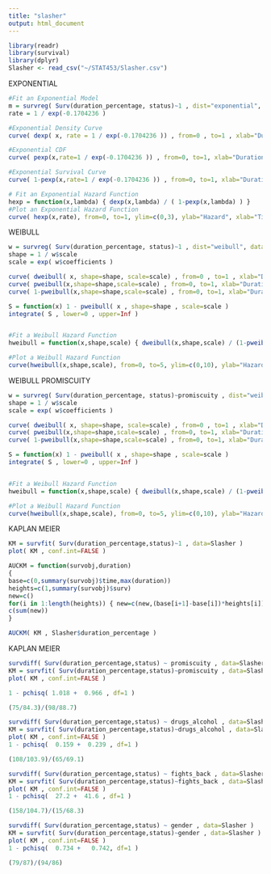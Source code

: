 ```yaml
---
title: "slasher"
output: html_document
---
```


```r
library(readr)
library(survival)
library(dplyr)
Slasher <- read_csv("~/STAT453/Slasher.csv")
```
EXPONENTIAL 

```r
#Fit an Exponential Model
m = survreg( Surv(duration_percentage, status)~1 , dist="exponential", data=Slasher)
rate = 1 / exp(-0.1704236 )

#Exponential Density Curve
curve( dexp( x, rate = 1 / exp(-0.1704236 )) , from=0 , to=1 , xlab="Duration", ylab="Density" )

#Exponential CDF
curve( pexp(x,rate=1 / exp(-0.1704236 )) , from=0, to=1, xlab="Duration" , ylab="Cumulative Proportion" )

#Exponential Survival Curve
curve( 1-pexp(x,rate=1 / exp(-0.1704236 )) , from=0, to=1, xlab="Duration", ylab="Survival Proportion" )

# Fit an Exponential Hazard Function
hexp = function(x,lambda) { dexp(x,lambda) / ( 1-pexp(x,lambda) ) }
#Plot an Exponential Hazard Function
curve( hexp(x,rate), from=0, to=1, ylim=c(0,3), ylab="Hazard", xlab="Time" )
```

WEIBULL


```r
w = survreg( Surv(duration_percentage, status)~1 , dist="weibull", data=Slasher)
shape = 1 / w$scale
scale = exp( w$coefficients )

curve( dweibull( x, shape=shape, scale=scale) , from=0 , to=1 , xlab="Duration", ylab="Density" )
curve( pweibull(x,shape=shape,scale=scale) , from=0, to=1, xlab="Duration" , ylab="Cumulative Proportion" )
curve( 1-pweibull(x,shape=shape,scale=scale) , from=0, to=1, xlab="Duration", ylab="Survival Proportion" )

S = function(x) 1 - pweibull( x , shape=shape , scale=scale )
integrate( S , lower=0 , upper=Inf )


#Fit a Weibull Hazard Function
hweibull = function(x,shape,scale) { dweibull(x,shape,scale) / (1-pweibull(x,shape,scale)) }

#Plot a Weibull Hazard Function
curve(hweibull(x,shape,scale), from=0, to=5, ylim=c(0,10), ylab="Hazard", xlab="Time")
```
WEIBULL PROMISCUITY

```r
w = survreg( Surv(duration_percentage, status)~promiscuity , dist="weibull", data=Slasher)
shape = 1 / w$scale
scale = exp( w$coefficients )

curve( dweibull( x, shape=shape, scale=scale) , from=0 , to=1 , xlab="Duration", ylab="Density" )
curve( pweibull(x,shape=shape,scale=scale) , from=0, to=1, xlab="Duration" , ylab="Cumulative Proportion" )
curve( 1-pweibull(x,shape=shape,scale=scale) , from=0, to=1, xlab="Duration", ylab="Survival Proportion" )

S = function(x) 1 - pweibull( x , shape=shape , scale=scale )
integrate( S , lower=0 , upper=Inf )


#Fit a Weibull Hazard Function
hweibull = function(x,shape,scale) { dweibull(x,shape,scale) / (1-pweibull(x,shape,scale)) }

#Plot a Weibull Hazard Function
curve(hweibull(x,shape,scale), from=0, to=5, ylim=c(0,10), ylab="Hazard", xlab="Time")
```

KAPLAN MEIER

```r
KM = survfit( Surv(duration_percentage,status)~1 , data=Slasher )
plot( KM , conf.int=FALSE )

AUCKM = function(survobj,duration)
{
base=c(0,summary(survobj)$time,max(duration))
heights=c(1,summary(survobj)$surv)
new=c()
for(i in 1:length(heights)) { new=c(new,(base[i+1]-base[i])*heights[i]) }
c(sum(new))
}

AUCKM( KM , Slasher$duration_percentage )
```

KAPLAN MEIER 

```r
survdiff( Surv(duration_percentage,status) ~ promiscuity , data=Slasher )
KM = survfit( Surv(duration_percentage,status)~promiscuity , data=Slasher )
plot( KM , conf.int=FALSE )

1 - pchisq( 1.018 +  0.966 , df=1 )

(75/84.3)/(98/88.7)
```

```r
survdiff( Surv(duration_percentage,status) ~ drugs_alcohol , data=Slasher )
KM = survfit( Surv(duration_percentage,status)~drugs_alcohol , data=Slasher )
plot( KM , conf.int=FALSE )
1 - pchisq(  0.159 +  0.239 , df=1 )

(108/103.9)/(65/69.1)
```

```r
survdiff( Surv(duration_percentage,status) ~ fights_back , data=Slasher )
KM = survfit( Surv(duration_percentage,status)~fights_back , data=Slasher )
plot( KM , conf.int=FALSE )
1 - pchisq(  27.2 +  41.6 , df=1 )

(158/104.7)/(15/68.3)
```

```r
survdiff( Surv(duration_percentage,status) ~ gender , data=Slasher )
KM = survfit( Surv(duration_percentage,status)~gender , data=Slasher )
plot( KM , conf.int=FALSE )
1 - pchisq(  0.734 +   0.742, df=1 )

(79/87)/(94/86)
```

